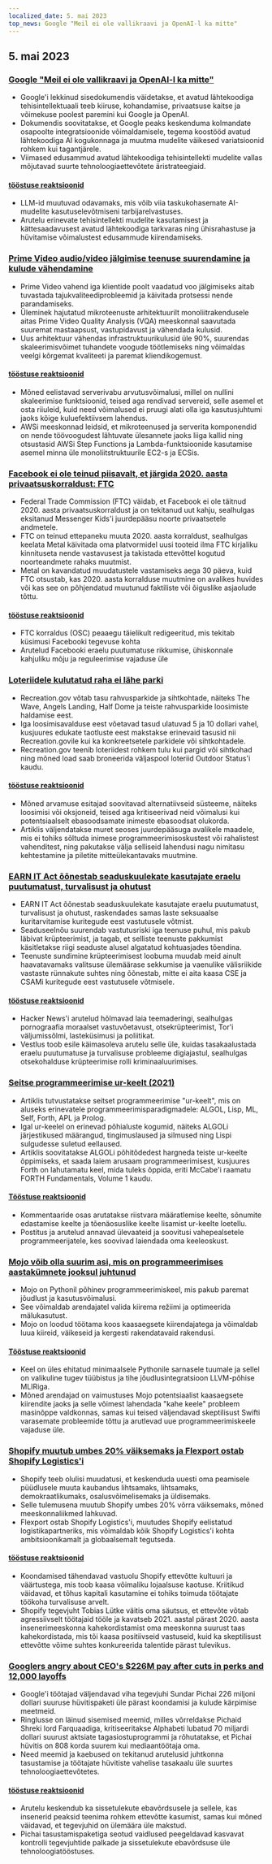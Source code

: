 ```yaml
---
localized_date: 5. mai 2023
top_news: Google "Meil ei ole vallikraavi ja OpenAI-l ka mitte"
---
```


## 5. mai 2023

### [Google "Meil ei ole vallikraavi ja OpenAI-l ka mitte"](https://www.semianalysis.com/p/google-we-have-no-moat-and-neither)

- Google'i lekkinud sisedokumendis väidetakse, et avatud lähtekoodiga tehisintellektuaali teeb kiiruse, kohandamise, privaatsuse kaitse ja võimekuse poolest paremini kui Google ja OpenAI.
- Dokumendis soovitatakse, et Google peaks keskenduma kolmandate osapoolte integratsioonide võimaldamisele, tegema koostööd avatud lähtekoodiga AI kogukonnaga ja muutma mudelite väikesed variatsioonid rohkem kui tagantjärele.
- Viimased edusammud avatud lähtekoodiga tehisintellekti mudelite vallas mõjutavad suurte tehnoloogiaettevõtete äristrateegiaid.

#### [tööstuse reaktsioonid](http://news.ycombinator.com/item?id=35813322)

- LLM-id muutuvad odavamaks, mis võib viia taskukohasemate AI-mudelite kasutuselevõtmiseni tarbijarelvastuses.
- Arutelu erinevate tehisintellekti mudelite kasutamisest ja kättesaadavusest avatud lähtekoodiga tarkvaras ning ühisrahastuse ja hüvitamise võimalustest edusammude kiirendamiseks.

### [Prime Video audio/video jälgimise teenuse suurendamine ja kulude vähendamine](https://www.primevideotech.com/video-streaming/scaling-up-the-prime-video-audio-video-monitoring-service-and-reducing-costs-by-90)

- Prime Video vahend iga klientide poolt vaadatud voo jälgimiseks aitab tuvastada tajukvaliteediprobleemid ja käivitada protsessi nende parandamiseks.
- Üleminek hajutatud mikroteenuste arhitektuurilt monoliitrakendusele aitas Prime Video Quality Analysis (VQA) meeskonnal saavutada suuremat mastaapsust, vastupidavust ja vähendada kulusid.
- Uus arhitektuur vähendas infrastruktuurikulusid üle 90%, suurendas skaleerimisvõimet tuhandete voogude töötlemiseks ning võimaldas veelgi kõrgemat kvaliteeti ja paremat kliendikogemust.

#### [tööstuse reaktsioonid](http://news.ycombinator.com/item?id=35811741)

- Mõned eelistavad serverivabu arvutusvõimalusi, millel on nullini skaleerimise funktsioonid, teised aga rendivad servereid, selle asemel et osta riiuleid, kuid need võimalused ei pruugi alati olla iga kasutusjuhtumi jaoks kõige kuluefektiivsem lahendus.
- AWSi meeskonnad leidsid, et mikroteenused ja serverita komponendid on nende töövoogudest lähtuvate ülesannete jaoks liiga kallid ning otsustasid AWSi Step Functions ja Lambda-funktsioonide kasutamise asemel minna üle monoliitstruktuurile EC2-s ja ECSis.

### [Facebook ei ole teinud piisavalt, et järgida 2020. aasta privaatsuskorraldust: FTC](https://arstechnica.com/tech-policy/2023/05/ftc-says-facebook-violated-privacy-order-proposes-ban-on-monetizing-youth-data/)

- Federal Trade Commission (FTC) väidab, et Facebook ei ole täitnud 2020. aasta privaatsuskorraldust ja on tekitanud uut kahju, sealhulgas eksitanud Messenger Kids'i juurdepääsu noorte privaatsetele andmetele.
- FTC on teinud ettepaneku muuta 2020. aasta korraldust, sealhulgas keelata Metal käivitada oma platvormidel uusi tooteid ilma FTC kirjaliku kinnituseta nende vastavusest ja takistada ettevõttel kogutud noorteandmete rahaks muutmist.
- Metal on kavandatud muudatustele vastamiseks aega 30 päeva, kuid FTC otsustab, kas 2020. aasta korralduse muutmine on avalikes huvides või kas see on põhjendatud muutunud faktiliste või õiguslike asjaolude tõttu.

#### [tööstuse reaktsioonid](http://news.ycombinator.com/item?id=35814081)

- FTC korraldus (OSC) peaaegu täielikult redigeeritud, mis tekitab küsimusi Facebooki tegevuse kohta
- Arutelud Facebooki eraelu puutumatuse rikkumise, ühiskonnale kahjuliku mõju ja reguleerimise vajaduse üle

### [Loteriidele kulutatud raha ei lähe parki](https://outdoorstatus.com/articles/recreation-gov-lottery-fees/)

- Recreation.gov võtab tasu rahvusparkide ja sihtkohtade, näiteks The Wave, Angels Landing, Half Dome ja teiste rahvusparkide loosimiste haldamise eest.
- Iga loosimisavalduse eest võetavad tasud ulatuvad 5 ja 10 dollari vahel, kusjuures edukate taotluste eest makstakse erinevaid tasusid nii Recreation.govile kui ka konkreetsetele parkidele või sihtkohtadele.
- Recreation.gov teenib loteriidest rohkem tulu kui pargid või sihtkohad ning mõned load saab broneerida väljaspool loteriid Outdoor Status'i kaudu.

#### [tööstuse reaktsioonid](http://news.ycombinator.com/item?id=35809570)

- Mõned arvamuse esitajad soovitavad alternatiivseid süsteeme, näiteks loosimisi või oksjoneid, teised aga kritiseerivad neid võimalusi kui potentsiaalselt ebasoodsamate inimeste ebasoodsat olukorda.
- Artiklis väljendatakse muret seoses juurdepääsuga avalikele maadele, mis ei tohiks sõltuda inimese programmeerimisoskustest või rahalistest vahenditest, ning pakutakse välja selliseid lahendusi nagu nimitasu kehtestamine ja piletite mitteülekantavaks muutmine.

### [EARN IT Act õõnestab seaduskuulekate kasutajate eraelu puutumatust, turvalisust ja ohutust](https://techfreedom.org/earn-it-act-remains-a-threat-to-liberty-security-safety-of-children/)

- EARN IT Act õõnestab seaduskuulekate kasutajate eraelu puutumatust, turvalisust ja ohutust, raskendades samas laste seksuaalse kuritarvitamise kuritegude eest vastutusele võtmist.
- Seaduseelnõu suurendab vastutusriski iga teenuse puhul, mis pakub läbivat krüpteerimist, ja tagab, et selliste teenuste pakkumist käsitletakse riigi seaduste alusel algatatud kohtuasjades tõendina.
- Teenuste sundimine krüpteerimisest loobuma muudab meid ainult haavatavamaks valitsuse ülemäärase sekkumise ja vaenulike välisriikide vastaste rünnakute suhtes ning õõnestab, mitte ei aita kaasa CSE ja CSAMi kuritegude eest vastutusele võtmisele.

#### [tööstuse reaktsioonid](http://news.ycombinator.com/item?id=35814113)

- Hacker News'i arutelud hõlmavad laia teemaderingi, sealhulgas pornograafia moraalset vastuvõetavust, otsekrüpteerimist, Tor'i väljumissõlmi, lasteküsimusi ja poliitikat.
- Vestlus toob esile käimasoleva arutelu selle üle, kuidas tasakaalustada eraelu puutumatuse ja turvalisuse probleeme digiajastul, sealhulgas otsekohalduse krüpteerimise rolli kriminaaluurimises.

### [Seitse programmeerimise ur-keelt (2021)](https://madhadron.com/programming/seven_ur_languages.html)

- Artiklis tutvustatakse seitset programmeerimise "ur-keelt", mis on aluseks erinevatele programmeerimisparadigmadele: ALGOL, Lisp, ML, Self, Forth, APL ja Prolog.
- Igal ur-keelel on erinevad põhialuste kogumid, näiteks ALGOLi järjestikused määrangud, tingimuslaused ja silmused ning Lispi sulgudesse suletud eellaused.
- Artiklis soovitatakse ALGOLi põhitõdedest hargneda teiste ur-keelte õppimiseks, et saada laiem arusaam programmeerimisest, kusjuures Forth on lahutamatu keel, mida tuleks õppida, eriti McCabe'i raamatu FORTH Fundamentals, Volume 1 kaudu.

#### [Tööstuse reaktsioonid](http://news.ycombinator.com/item?id=35813496)

- Kommentaaride osas arutatakse riistvara määratlemise keelte, sõnumite edastamise keelte ja tõenäosuslike keelte lisamist ur-keelte loetellu.
- Postitus ja arutelud annavad ülevaateid ja soovitusi vahepealsetele programmeerijatele, kes soovivad laiendada oma keeleoskust.

### [Mojo võib olla suurim asi, mis on programmeerimises aastakümnete jooksul juhtunud](https://www.fast.ai/posts/2023-05-03-mojo-launch.html)

- Mojo on Pythonil põhinev programmeerimiskeel, mis pakub paremat jõudlust ja kasutusvõimalusi.
- See võimaldab arendajatel valida kiirema režiimi ja optimeerida mälukasutust.
- Mojo on loodud töötama koos kaasaegsete kiirendajatega ja võimaldab luua kiireid, väikeseid ja kergesti rakendatavaid rakendusi.

#### [Tööstuse reaktsioonid](http://news.ycombinator.com/item?id=35809658)

- Keel on üles ehitatud minimaalsele Pythonile sarnasele tuumale ja sellel on valikuline tugev tüübistus ja tihe jõudlusintegratsioon LLVM-põhise MLIRiga.
- Mõned arendajad on vaimustuses Mojo potentsiaalist kaasaegsete kiirendite jaoks ja selle võimest lahendada "kahe keele" probleem masinõppe valdkonnas, samas kui teised väljendavad skeptilisust Swifti varasemate probleemide tõttu ja arutlevad uue programmeerimiskeele vajaduse üle.

### [Shopify muutub umbes 20% väiksemaks ja Flexport ostab Shopify Logistics'i](https://news.shopify.com/important-team-and-business-changes)

- Shopify teeb olulisi muudatusi, et keskenduda uuesti oma peamisele püüdlusele muuta kaubandus lihtsamaks, lihtsamaks, demokraatlikumaks, osalusvõimelisemaks ja üldisemaks.
- Selle tulemusena muutub Shopify umbes 20% võrra väiksemaks, mõned meeskonnaliikmed lahkuvad.
- Flexport ostab Shopify Logistics'i, muutudes Shopify eelistatud logistikapartneriks, mis võimaldab kõik Shopify Logistics'i kohta ambitsioonikamalt ja globaalsemalt tegutseda.

#### [tööstuse reaktsioonid](http://news.ycombinator.com/item?id=35813763)

- Koondamised tähendavad vastuolu Shopify ettevõtte kultuuri ja väärtustega, mis toob kaasa võimaliku lojaalsuse kaotuse. Kriitikud väidavad, et tõhus kapitali kasutamine ei tohiks toimuda töötajate töökoha turvalisuse arvelt.
- Shopify tegevjuht Tobias Lütke väitis oma säutsus, et ettevõte võtab agressiivselt töötajaid tööle ja kavatseb 2021. aastal pärast 2020. aasta insenerimeeskonna kahekordistamist oma meeskonna suurust taas kahekordistada, mis tõi kaasa positiivseid vastuseid, kuid ka skeptilisust ettevõtte võime suhtes konkureerida talentide pärast tulevikus.

### [Googlers angry about CEO's $226M pay after cuts in perks and 12,000 layoffs](https://arstechnica.com/tech-policy/2023/05/googlers-angry-about-ceos-226m-pay-after-cuts-in-perks-and-12000-layoffs/)

- Google'i töötajad väljendavad viha tegevjuhi Sundar Pichai 226 miljoni dollari suuruse hüvitispaketi üle pärast koondamisi ja kulude kärpimise meetmeid.
- Ringlusse on läinud sisemised meemid, milles võrreldakse Pichaid Shreki lord Farquaadiga, kritiseeritakse Alphabeti lubatud 70 miljardi dollari suurust aktsiate tagasiostuprogrammi ja rõhutatakse, et Pichai hüvitis on 808 korda suurem kui mediaantöötaja oma.
- Need meemid ja kaebused on tekitanud arutelusid juhtkonna tasustamise ja töötajate hüvitiste vahelise tasakaalu üle suurtes tehnoloogiaettevõtetes.

#### [tööstuse reaktsioonid](http://news.ycombinator.com/item?id=35821927)

- Arutelu keskendub ka sissetulekute ebavõrdsusele ja sellele, kas insenerid peaksid teenima rohkem ettevõtte kasumist, samas kui mõned väidavad, et tegevjuhid on ülemäära üle makstud.
- Pichai tasustamispaketiga seotud vaidlused peegeldavad kasvavat kontrolli tegevjuhtide palkade ja sissetulekute ebavõrdsuse üle tehnoloogiatööstuses.
